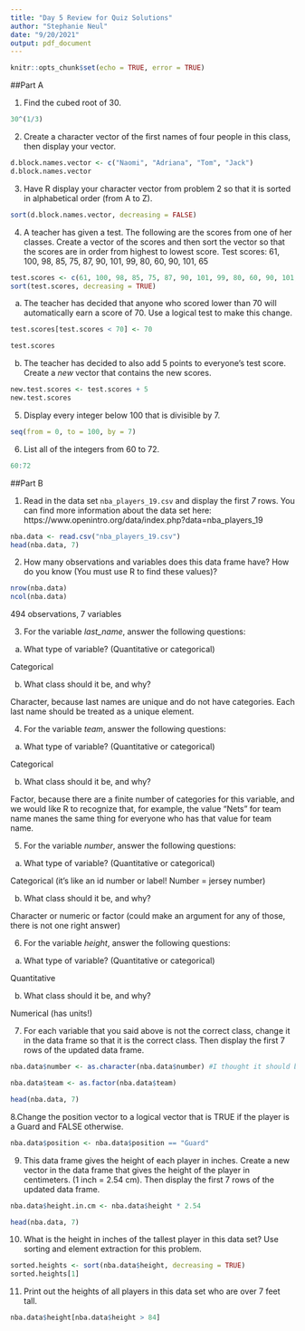```yaml
---
title: "Day 5 Review for Quiz Solutions"
author: "Stephanie Neul"
date: "9/20/2021"
output: pdf_document
---
```


```r
knitr::opts_chunk$set(echo = TRUE, error = TRUE)
```

##Part A 

1. Find the cubed root of 30.
```r
30^(1/3)
```

2. Create a character vector of the first names of four people in this class, then display your vector.

```r
d.block.names.vector <- c("Naomi", "Adriana", "Tom", "Jack")
d.block.names.vector
```

3. Have R display your character vector from problem 2 so that it is sorted in alphabetical order (from A to Z).

```r
sort(d.block.names.vector, decreasing = FALSE)
```

4. A teacher has given a test. The following are the scores from one of her classes. Create a vector of the scores and then sort the vector so that the scores are in order from highest to lowest score. Test scores: 61, 100, 98, 85, 75, 87, 90, 101, 99, 80, 60, 90, 101, 65

```r
test.scores <- c(61, 100, 98, 85, 75, 87, 90, 101, 99, 80, 60, 90, 101, 65)
sort(test.scores, decreasing = TRUE)
```


  a. The teacher has decided that anyone who scored lower than 70 will automatically earn a score of 70. Use a logical test to make this change.


```r
test.scores[test.scores < 70] <- 70

test.scores
```

  b. The teacher has decided to also add 5 points to everyone's test score. Create a *new* vector that contains the new scores.

```r
new.test.scores <- test.scores + 5
new.test.scores
```


5. Display every integer below 100 that is divisible by 7.


```r
seq(from = 0, to = 100, by = 7)
```


6. List all of the integers from 60 to 72.

```r
60:72
```

##Part B

1. Read in the data set ```nba_players_19.csv``` and display the first *7* rows. You can find more information about the data set here: https://www.openintro.org/data/index.php?data=nba_players_19

```r
nba.data <- read.csv("nba_players_19.csv")
head(nba.data, 7)
```


2.  How many observations and variables does this data frame have? How do you know (You must use R to find these values)?

```r
nrow(nba.data)
ncol(nba.data)
```

494 observations, 7 variables

3. For the variable *last_name*, answer the following questions:

a. What type of variable? (Quantitative or categorical)

Categorical


b. What class should it be, and why?

Character, because last names are unique and do not have categories. Each last name should be treated as a unique element.

4. For the variable *team*, answer the following questions:

a. What type of variable? (Quantitative or categorical)

Categorical


b. What class should it be, and why?

Factor, because there are a finite number of categories for this variable, and we would like R to recognize that, for example, the value "Nets" for team name manes the same thing for everyone who has that value for team name.

5. For the variable *number*, answer the following questions:

a. What type of variable? (Quantitative or categorical)

Categorical (it's like an id number or label! Number = jersey number)


b. What class should it be, and why?

Character or numeric or factor (could make an argument for any of those, there is not one right answer)

6. For the variable *height*, answer the following questions:

a. What type of variable? (Quantitative or categorical)

Quantitative


b. What class should it be, and why?

Numerical (has units!)

7. For each variable that you said above is not the correct class, change it in the data frame so that it is the correct class. Then display the first 7 rows of the updated data frame.

```r
nba.data$number <- as.character(nba.data$number) #I thought it should be character, personally, but you could leave it as numeric

nba.data$team <- as.factor(nba.data$team)

head(nba.data, 7)
```


8.Change the position vector to a logical vector that is TRUE if the player is a Guard and FALSE otherwise.
```r
nba.data$position <- nba.data$position == "Guard"

```




9. This data frame gives the height of each player in inches. Create a new vector in the data frame that gives the height of the player in centimeters. (1 inch = 2.54 cm). Then display the first 7 rows of the updated data frame.

```r
nba.data$height.in.cm <- nba.data$height * 2.54

head(nba.data, 7)
```


10. What is the height in inches of the tallest player in this data set? Use sorting and element extraction for this problem.

```r
sorted.heights <- sort(nba.data$height, decreasing = TRUE)
sorted.heights[1]
```


11. Print out the heights of all players in this data set who are over 7 feet tall.

```r
nba.data$height[nba.data$height > 84]
```

